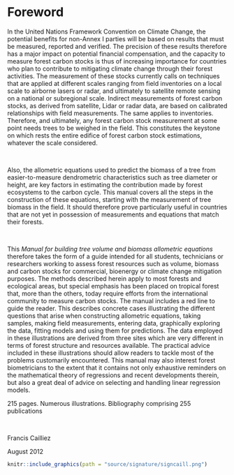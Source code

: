 
# Foreword {-}

In the United Nations Framework Convention on Climate Change, the potential benefits for non-Annex I parties will be based on results that must be measured, reported and verified. The precision of these results therefore has a major impact on potential financial compensation, and the capacity to measure forest carbon stocks is thus of increasing importance for countries who plan to contribute to mitigating climate change through their forest activities. The measurement of these stocks currently calls on techniques that are applied at different scales ranging from field inventories on a local scale to airborne lasers or radar, and ultimately to satellite remote sensing on a national or subregional scale. Indirect measurements of forest carbon stocks, as derived from satellite, Lidar or radar data, are based on calibrated relationships with field measurements. The same applies to inventories. Therefore, and ultimately, any forest carbon stock measurement at some point needs trees to be weighed in the field. This constitutes the keystone on which rests the entire edifice of forest carbon stock estimations, whatever the scale considered.

\  

Also, the allometric equations used to predict the biomass of a tree from easier-to-measure dendrometric characteristics such as tree diameter or height, are key factors in estimating the contribution made by forest ecosystems to the carbon cycle. This manual covers all the steps in the construction of these equations, starting with the measurement of tree biomass in the field. It should therefore prove particularly useful in countries that are not yet in possession of measurements and equations that match their forests.

\  

This *Manual for building tree volume and biomass allometric equations* therefore takes the form of a guide intended for all students, technicians or researchers working to assess forest resources such as volume, biomass and carbon stocks for commercial, bioenergy or climate change mitigation purposes. The methods described herein apply to most forests and ecological areas, but special emphasis has been placed on tropical forest that, more than the others, today require efforts from the international community to measure carbon stocks. The manual includes a red line to guide the reader. This describes concrete cases illustrating the different questions that arise when constructing allometric equations, taking samples, making field measurements, entering data, graphically exploring the data, fitting models and using them for predictions. The data employed in these illustrations are derived from three sites which are very different in terms of forest structure and resources available. The practical advice included in these illustrations should allow readers to tackle most of the problems customarily encountered. This manual may also interest forest biometricians to the extent that it contains not only exhaustive reminders on the mathematical theory of regressions and recent developments therein, but also a great deal of advice on selecting and handling linear regression models.

215 pages. Numerous illustrations. Bibliography comprising 255 publications

\  

Francis Cailliez

August 2012

```{r signcaill, fig.align='left', fig.pos='H', out.width='15%'}

knitr::include_graphics(path = "source/signature/signcaill.png")

```

